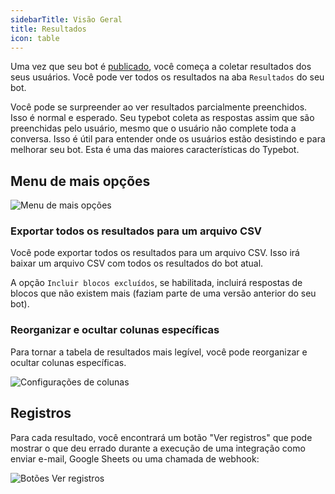 ```yaml
---
sidebarTitle: Visão Geral
title: Resultados
icon: table
---
```


Uma vez que seu bot é [publicado](/editor/publish), você começa a coletar resultados dos seus usuários. Você pode ver todos os resultados na aba `Resultados` do seu bot.

<Note>
  Você pode se surpreender ao ver resultados parcialmente preenchidos. Isso é normal e esperado. Seu typebot coleta as respostas assim que são preenchidas pelo usuário, mesmo que o usuário não complete toda a conversa. Isso é útil para entender onde os usuários estão desistindo e para melhorar seu bot. Esta é uma das maiores características do Typebot.
</Note>

## Menu de mais opções

<Frame>
  <img src="/images/results/more-options.png" alt="Menu de mais opções" />
</Frame>

### Exportar todos os resultados para um arquivo CSV

Você pode exportar todos os resultados para um arquivo CSV. Isso irá baixar um arquivo CSV com todos os resultados do bot atual.

A opção `Incluir blocos excluídos`, se habilitada, incluirá respostas de blocos que não existem mais (faziam parte de uma versão anterior do seu bot).

### Reorganizar e ocultar colunas específicas

Para tornar a tabela de resultados mais legível, você pode reorganizar e ocultar colunas específicas.

<Frame style={{ maxWidth: '300px' }}>
  <img src="/images/results/columns-settings.png" alt="Configurações de colunas" />
</Frame>

## Registros

Para cada resultado, você encontrará um botão "Ver registros" que pode mostrar o que deu errado durante a execução de uma integração como enviar e-mail, Google Sheets ou uma chamada de webhook:

<Frame>
  <img src="/images/results/logs-button.png" alt="Botões Ver registros" />
</Frame>
